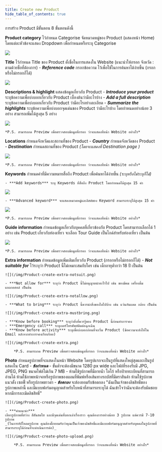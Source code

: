```yaml
---
title: Create new Product
hide_table_of_contents: true
---
```



การสร้าง Product มีขั้นตอน 8 ขั้นตอนดังนี้

<Tabs className="unique-tabs">

<TabItem value="Product category" label="1. Product category" default>

**Product category** ไว้กำหนด Categorise จัดหมวดหมู่ของ Product (แสดงหน้า Home) โดยแต่ละหัวข้อจะแสดง Dropdown เพื่อกำหนดหรือระบุ Categorise

![](/img/Product-create-category.png)

</TabItem>

<TabItem value="Title" label="2. Title">

**Title** ไว้กำหนด Title ของ Product ตั้งชื่อในการแสดงใน Website (แนะนำให้กรอก จังหวัด : ตามด้วยชื่อที่ต้องการ)
    - ***Reference code*** กรอกข้อความ ไว้เพื่อใช้ในการค้นหาได้ง่ายขึ้น (กรอกหรือไม่กรอกก็ได้)

![](/img/Product-create-title.png)

</TabItem>
<TabItem value="Descriptions & highlight" label="3. Descriptions & highlight">

**Descriptions & highlight** แสดงข้อมูลเกี่ยวกับ Product 
    - ***Introduce your product*** ระบุข้อความเพื่อบ่งบอกเกี่ยวกับ Product เบื้องต้นว่ามีอะไรบ้าง
    - ***Add a full description*** ระบุข้อความเพื่อบ่งบอกเกี่ยวกับ Product ว่ามีอะไรอย่างละเอียด
    - ***Summarize the highlights*** ระบุข้อความเพื่อบ่งบอกจุดเด่นของ Product ว่ามีอะไรบ้าง โดยกำหนดอย่างน้อย 3 อย่าง สามารถเพิ่มได้สูงสุด 5 อย่าง

![](/img/Product-create-descrip.png)

    *P.S. สามารถกด Preview เพื่อตรวจสอบข้อมูลที่กรอก ว่าจะแสดงที่หน้า Website อย่างไร*

</TabItem>
<TabItem value="Locations" label="4. Locations">

**Locations** กำหนดจังหวัดและสถานที่ของ Product
    - ***Country*** กำหนดจังหวัดของ Product
    - ***Destination*** กำหนดสถานที่ของ Product *(โดยจะแสดงที่ Destination page )*

![](/img/Product-create-location.png)

    *P.S. สามารถกด Preview เพื่อตรวจสอบข้อมูลที่กรอก ว่าจะแสดงที่หน้า Website อย่างไร*


</TabItem>
<TabItem value="Keywords" label="5. Keywords">

**Keywords** กำหนดคำที่มีความหมายสื่อถึง Product เพื่อค้นหาได้ง่ายขึ้น *(ระบุหรือไม่ระบุก็ได้)*

    - ***Add keywords*** ระบุ Keywords ที่สื่อถึง Product โดยกำหนดได้สูงสุด 15 คำ

![](/img/Product-create-keywords.png)

    - ***Advanced keyword*** จะแสดงหมวดหมู่และลิสต์ของ Keyword สามารถระบุได้สูงสุด 15 คำ

![](/img/Product-create-advance-keywords.png)

    *P.S. สามารถกด Preview เพื่อตรวจสอบข้อมูลที่กรอก ว่าจะแสดงที่หน้า Website อย่างไร*


</TabItem>
<TabItem value="Guide information" label="6. Guide information">

**Guide information** กำหนดข้อมูลเกี่ยวกับบุคคลที่เกี่ยวข้องกับ Product โดยสามารถเลือกได้ 1 อย่าง เช่น Product เกี่ยวกับท่องเที่ยว จะเลือก Tour Guide เป็นไกด์สำหรับท่องเที่ยว เป็นต้น

![](/img/Product-create-guide.png)

    *P.S. สามารถกด Preview เพื่อตรวจสอบข้อมูลที่กรอก ว่าจะแสดงที่หน้า Website อย่างไร*


</TabItem>
<TabItem value="Extra information" label="7. Extra information">

**Extra information** กำหนดข้อมูลเพิ่มเติมเกี่ยวกับ Product (กรอกหรือไม่กรอกก็ได้)
    - ***Not suitable for*** ไว้ระบุว่า Product นี้ไม่เหมาะสมกับใคร เช่น เด็กอายุต่ำกว่า 18 ปี เป็นต้น

    ![](/img/Product-create-extra-notsuit.png)

    - ***Not allow for*** ระบุว่า Product นี้ไม่อนุญาตนำอะไรไป เช่น ของมีคม เครื่องดื่มแอลกอฮอล์ เป็นต้น

    ![](/img/Product-create-extra-notallow.png)

    - ***What to bring*** ระบุว่า Product นี้ควรนำสิ่งของใดไปบ้าง เช่น แว่นกันแดด กล้อง เป็นต้น

    ![](/img/Product-create-extra-mustbring.png)

    - ***Know before booking*** ระบุว่าสิ่งที่ควรรู้ของ Product นี้ก่อนทำการจอง
    - ***Emergency call*** ระบุเบอร์โทรศัพท์ติดต่อฉุกเฉิน
    - ***Know before activity*** ระบุเพื่อบ่งบอกก่อนที่จะเริ่ม Product (ข้อความจะส่งให้ใน Email หลังจากทำการจองเรียบร้อย)

    ![](/img/Product-create-extra.png)

        *P.S. สามารถกด Preview เพื่อตรวจสอบข้อมูลที่กรอก ว่าจะแสดงที่หน้า Website อย่างไร*


</TabItem>
<TabItem value="Photo" label="8. Photo">

**Photo** กำหนดรูปภาพที่จะแสดงในหน้า Website โดยรูปแรกจะเป็นรูปที่แสดงใหญ่สุดและเป็นรูปแสดงใน Card 
    - ***ข้อกำหนด***
        - ขั้นต่ำจะต้องมีขนาด 1280 px wide และไฟล์ที่รองรับมี JPG, JPEG, PNG ขนาดไฟล์ไม่เกิน 7 MB 
        - ห้ามใช้รูปภาพที่มีลายน้ำ โลโก้ หรือป้ายทะเบียนที่สามารถอ่านได้ ห้ามใช้ภาพหน้าจอหรือรูปภาพของแผนที่พิมพ์หรือเส้นทางรถบัสที่มีตราสินค้า ห้ามใช้รูปภาพแนวตั้ง เซลฟี่ หรือรูปภาพขาวดำ
    - ***ข้อตกลง***
    จะต้องยอมรับข้อตกลง "ฉันเป็นเจ้าของลิขสิทธิ์ของรูปภาพเหล่านี้ และมีแบบฟอร์มอนุญาตสำหรับใบหน้าที่สามารถระบุได้ ฉันเข้าใจว่าฉันจะต้องรับผิดชอบหากมีการละเมิดลิขสิทธิ์"

    ![](/img/Product-create-photo.png)

    - ***คำแนะนำ***
    เลือกรูปภาพที่สว่าง สีสันสดใส และมีจุดเด่นที่บอกเล่าเรื่องราว คุณต้องการอย่างน้อย 3 รูปภาพ แต่ควรมี 7-10 รูปภาพ
    _(ในการอัปโหลดรูปภาพ คุณต้องติ๊กยอมรับว่าคุณเป็นเจ้าของลิขสิทธิ์และมีแบบฟอร์มอนุญาตสำหรับบุคคลในรูปภาพที่สามารถระบุได้ก่อนที่จะดำเนินการต่อ)_
    
    ![](/img/Product-create-photo-upload.png)

        *P.S. สามารถกด Preview เพื่อตรวจสอบข้อมูลที่กรอก ว่าจะแสดงที่หน้า Website อย่างไร*


</TabItem>

</Tabs>